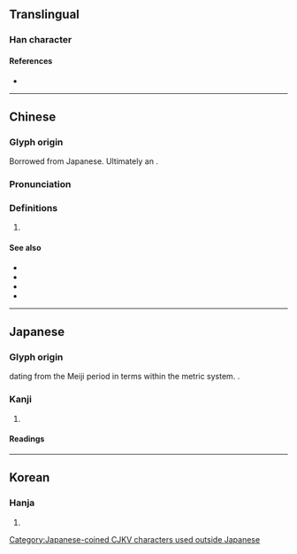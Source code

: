 {{character info/new}}
==Translingual==

===Han character===
{{Han char|rn=98|rad=瓦|as=03|sn=8|four=|canj=MNHJ|ids=⿺瓦千}}

====References====
* {{Han ref|kx=0748.081|dkj=21450|dj=1156.140|hdz=21422.050|uh=74E9|ud=29929|bh=A260|bd=41568}}

[[Category:Japanese-coined CJKV characters used outside Japanese]]

----

==Chinese==
{{zh-forms}}

===Glyph origin===
Borrowed from Japanese. Ultimately an {{Han compound|瓦|千|t1=watt|t2=one thousand|ls=ic|nocap=1}}.

===Pronunciation===
{{zh-pron
|m=qiānwǎ
|c=cin1 ngaa5
|cat=n
}}

===Definitions===
{{zh-hanzi}}

# {{lb|zh|dated}} {{n-g|Symbol for {{zh-l|千瓦|kilowatt}}.}}

====See also====
* {{zh-l|兛}}
* {{zh-l|粁}}
* {{zh-l|粀}}
* {{zh-l|籿}}

{{zh-cat|SI units}}

----

==Japanese==

===Glyph origin===
{{ja-etym-kokuji}} dating from the Meiji period in terms within the metric system. {{Han compound|瓦|千|t1=gram|t2=one thousand|ls=ic}}.

===Kanji===
{{ja-kanji|grade=|rs=瓦03}}

# {{lb|ja|dated}} {{n-g|Symbol for [[kilogram]].}}

====Readings====
{{ja-readings
|on=
|kun=キログラム-
|nanori=
}}

----

==Korean==

===Hanja===
{{ko-hanja|천}}

# {{rfdef|ko|sort=瓦03}}